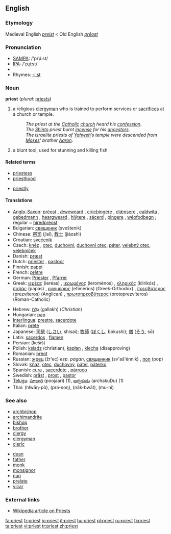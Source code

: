 ==English==

===Etymology===
Medieval English ''[[preist]]'' < Old English ''[[prēost]]''

===Pronunciation===
*[[w:SAMPA|SAMPA]]: /'pr\i:st/
*[[w:IPA|IPA]]: /'pɻiːst/
*{{audio|en-us-priest.ogg|Audio (US)}}
*Rhymes: [[Rhymes:English:-iːst|-iːst]]

===Noun===
'''priest''' (''plural:'' [[priests]])

# a religious [[clergyman]] who is trained to perform services or [[sacrifice]]s at a church or temple.
#: ''The priest at the [[Catholic]] [[church]] heard his [[confession]]''.
#: ''The [[Shinto]] priest burnt [[incense]] for his [[ancestors]]''.
#: ''The israelite priests of [[Yahweh]]’s temple were descended from [[Moses]]' brother [[Aaron]]''.
# a blunt tool, used for stunning and killing fish

====Related terms====
{{top}}
*[[priestess]]
*[[priesthood]]
{{mid}}
*[[priestly]]
{{bottom}}

====Translations====
{{top}}
*[[Anglo-Saxon]]: [[préost]] {{m}}, [[ǽweweard]] {{m}}, [[ciricþingere]] {{m}}, [[clǽnsere]] {{m}}, [[ealdwita]] {{m}}, [[gebedmann]] {{m}}, [[heargweard]] {{m}}, [[hlýtere]] {{m}}, [[sácerd]] {{mf}}, [[þingere]] {{m}}, [[wéofodþegn]] {{m}}; regular ~ [[híredpréost]] {{m}}
*Bulgarian: [[свещеник]] (sveštenik)
*Chinese: [[祭司]] (jìsī), [[教士]] (jiàoshì)
*Croatian: [[svećenik]] {{m}}
*Czech: [[kněz]] {{m}}, [[otec]], [[duchovní]], [[duchovní otec]], [[páter]], [[velebný otec]], [[velebníček]] {{m}}
*Danish: [[præst]]
*Dutch: [[priester]] {{m}}, [[pastoor]] {{m}}
*Finnish: [[pappi]]
*French: [[prêtre]] {{m}}
*German: [[Priester]] {{m}}, [[Pfarrer]] {{m}}
*Greek: [[ιερέας]] (ieréas) {{m}}, [[ιερωμένος]] (ieroménos) {{m}}, [[κληρικός]] (klirikós) {{m}}, [[παπάς]] (papás) {{m}}, [[εφημέριος]] (efimérios) (Greek-Orthodox) {{m}}, [[πρεσβύτερος]] (prezvíteros) (Anglican) {{m}}, [[πρωτοπρεσβύτερος]] (protoprezvíteros) (Roman-Catholic) {{m}}
{{mid}}
*Hebrew: [[גלח|גַּלָּח]] (gallakh) {{m}} (''Christian'')
*Hungarian: [[pap]]
*[[Interlingua]]: [[prestre]], [[sacerdote]]
*Italian: [[prete]] {{m}}
*Japanese: [[司祭]] ([[しさい]], shisai); [[牧師]] ([[ぼくし]], bokushi); [[僧]] ([[そう]], sō)
*Latin: [[sacerdos]] {{mf}}, [[flamen]] {{mf}}
*Persian: {{FAchar|[[کشیش]]}} (kešīš)
*Polish: [[ksiądz]] {{m}} (christian), [[kapłan]] {{m}}, [[klecha]] {{m}} (disapproving)
*Romanian: [[preot]]
*Russian: [[жрец]] (žr'ec) {{m}} ''esp. pagan'', [[священник]] (sv'aš'énnik) {{m}}, [[поп]] (pop) {{m}}
*Slovak: [[kňaz]], [[otec]], [[duchovný]], [[páter]], [[páterko]] {{m}}
*Spanish: [[cura]] {{m}}, [[sacerdote]] {{m}}, [[párroco]] {{m}}
*Swedish: [[präst]] {{c}}, [[prost]] {{c}}, [[pastor]] {{c}}
*[[Telugu]]: [[పూజారి]] (poojaari) (1), [[అర్చకుడు]] (archakuDu) (1)
*Thai: {{THchar|[[หลวงพ่อ]]}} (hlwāŋ-pò), {{THchar|[[พระสงฆ์]]}} (pra-soŋ), {{THchar|[[นักบวช]]}} (nâk-bwāt), {{THchar|[[มุนิ]]}} (mu-ni)
{{bottom}}

===See also===
{{top}}
*[[archbishop]]
*[[archimandrite]]
*[[bishop]]
*[[brother]]
*[[clergy]]
*[[clergyman]]
*[[cleric]]
{{mid}}
*[[dean]]
*[[father]]
*[[monk]]
*[[monsignor]]
*[[nun]]
*[[prelate]]
*[[vicar]]
{{bottom}}

===External links===
*[[w:priest|Wikipedia article on Priests]]

[[fa:priest]]
[[fr:priest]]
[[io:priest]]
[[it:priest]]
[[hu:priest]]
[[pl:priest]]
[[ru:priest]]
[[fi:priest]]
[[ta:priest]]
[[vi:priest]]
[[tr:priest]]
[[zh:priest]]